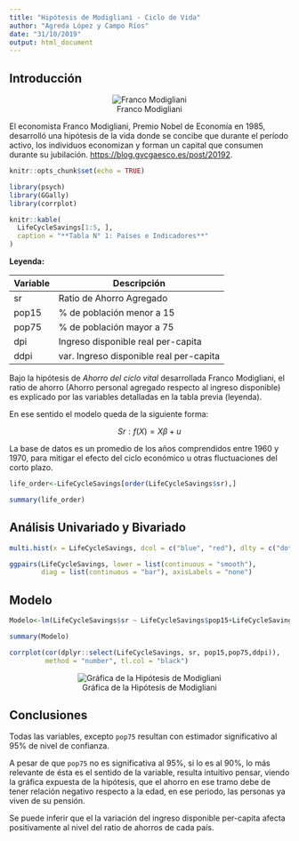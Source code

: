 ---
title: "Hipótesis de Modigliani - Ciclo de Vida"
author: "Agreda López y Campo Ríos"
date: "31/10/2019"
output: html_document
---

## Introducción

<center>![Franco Modigliani](C:/Users/agrel/Desktop/MasterBigDataAnalytics/Proyecto_MD/RMarkdownBD/franco_modigliani.jpg)</center>

El economista Franco Modigliani, Premio Nobel de Economía en 1985, desarrolló una hipótesis de la vida donde se concibe que durante el período activo, los individuos economizan y forman un capital que consumen durante su jubilación. <https://blog.gvcgaesco.es/post/20192>.

```{r setup, include=FALSE}
knitr::opts_chunk$set(echo = TRUE)
```

```{r librería,echo=FALSE}
library(psych)
library(GGally)
library(corrplot)
```

````{r LifeCycleSavings, echo=FALSE, fig.align="center"}
knitr::kable(
  LifeCycleSavings[1:5, ],
  caption = "**Tabla N° 1: Países e Indicadores**"
)
````

**Leyenda:**

|Variable|Descripción                             |
|--------|----------------------------------------|
|sr      | Ratio de Ahorro Agregado               |
|pop15   | % de población menor a 15              |
|pop75   | % de población mayor a 75              |
|dpi     | Ingreso disponible real per-capita     |
|ddpi    | var. Ingreso disponible real per-capita|

Bajo la hipótesis de *Ahorro del ciclo vital* desarrollada Franco Modigliani, el ratio de ahorro (Ahorro personal agregado respecto al ingreso disponible) es explicado por las variables detalladas en la tabla previa (leyenda). 

En ese sentido el modelo queda de la siguiente forma:

$$Sr: f(X) = Xβ+u$$ 

La base de datos es un promedio de los años comprendidos entre 1960 y 1970, para mitigar el efecto del ciclo económico u otras fluctuaciones del corto plazo.


```{r life, echo=FALSE}
life_order<-LifeCycleSavings[order(LifeCycleSavings$sr),]
```

```{r life_order}
summary(life_order)
```

## Análisis Univariado y Bivariado

```{r histo, echo=FALSE, fig.align='center'}
multi.hist(x = LifeCycleSavings, dcol = c("blue", "red"), dlty = c("dotted", "solid"),  main = colnames(LifeCycleSavings))
```

```{r corr, echo=FALSE}
ggpairs(LifeCycleSavings, lower = list(continuous = "smooth"),
        diag = list(continuous = "bar"), axisLabels = "none")

```

## Modelo

````{r modelo}
Modelo<-lm(LifeCycleSavings$sr ~ LifeCycleSavings$pop15+LifeCycleSavings$pop75+LifeCycleSavings$ddpi)
````


````{r model, echo=FALSE}
summary(Modelo)

corrplot(cor(dplyr::select(LifeCycleSavings, sr, pop15,pop75,ddpi)),
         method = "number", tl.col = "black")
````

<center>![Gráfica de la Hipótesis de Modigliani](C:/Users/agrel/Desktop/MasterBigDataAnalytics/Proyecto_MD/RMarkdownBD/HM.png)</center>

## Conclusiones

Todas las variables, excepto  `pop75` resultan con estimador significativo al 95% de nivel de confianza.

A pesar de que `pop75` no es significativa al 95%, si lo es al 90%, lo más relevante de ésta es el sentido de la variable, resulta intuitivo pensar, viendo la gráfica expuesta de la hipótesis, que el ahorro en ese tramo debe de tener relación negativo respecto a la edad, en ese periodo, las personas ya viven de su pensión.

Se puede inferir que el la variación del ingreso disponible per-capita afecta positivamente al nivel del ratio de ahorros de cada país.
